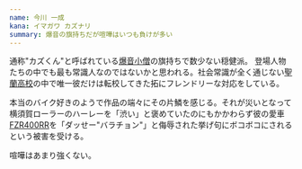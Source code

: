 ```yaml
---
name: 今川 一成
kana: イマガワ カズナリ
summary: 爆音の旗持ちだが喧嘩はいつも負けが多い
---
```

通称"カズくん"と呼ばれている[爆音小僧](/teams/bakuon)の旗持ちで数少ない穏健派。
登場人物たちの中でも最も常識人なのではないかと思われる。社会常識が全く通じない[聖蘭高校](/orgs/seiran)の中で唯一彼だけは転校してきた拓にフレンドリーな対応をしている。

本当のバイク好きのようで作品の端々にその片鱗を感じる。それが災いとなって横須賀ローラーのハーレーを「渋い」と褒めていたのにもかかわらず彼の愛車[FZR400RR](/bikes/FZR400RR)を「ダッせー"バラチョン"」と侮辱された挙げ句にボコボコにされるという被害を受ける。

喧嘩はあまり強くない。
